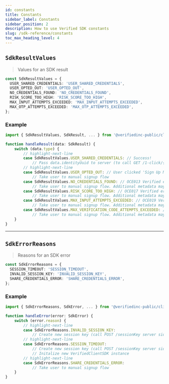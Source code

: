 ```yaml
---
id: constants
title: Constants
sidebar_label: Constants
sidebar_position: 2
description: How to use Verified SDK constants
slug: /sdk-reference/constants
toc_max_heading_level: 4
---
```


## `SdkResultValues`

> Values for an SDK result

```typescript title="SdkResultValues Definition"
const SdkResultValues = {
  USER_SHARED_CREDENTIALS: 'USER_SHARED_CREDENTIALS',
  USER_OPTED_OUT: 'USER_OPTED_OUT',
  NO_CREDENTIALS_FOUND: 'NO_CREDENTIALS_FOUND',
  RISK_SCORE_TOO_HIGH: 'RISK_SCORE_TOO_HIGH',
  MAX_INPUT_ATTEMPTS_EXCEEDED: 'MAX_INPUT_ATTEMPTS_EXCEEDED',
  MAX_OTP_ATTEMPTS_EXCEEDED: 'MAX_OTP_ATTEMPTS_EXCEEDED',
};
```

### Example

```typescript title="Example Usage of SdkResultValues"
import { SdkResultValues, SdkResult, ... } from '@verifiedinc-public/client-sdk';

function handleResult(data: SdkResult) {
    switch (data.type) {
        // highlight-next-line
        case SdkResultValues.USER_SHARED_CREDENTIALS: // Success!
            // Pass data.identityUuid to server (to call GET /1-click/{identityUuid})
        // highlight-next-line
        case SdkResultValues.USER_OPTED_OUT: // User clicked 'Sign Up Manually Instead'
            // Take user to manual signup flow
        case SdkResultValues.NO_CREDENTIALS_FOUND: // OCE013 Verified error code
            // Take user to manual signup flow. Additional metadata may be available.
        case SdkResultValues.RISK_SCORE_TOO_HIGH: // OCE017 Verified error code
            // Take user to manual signup flow. Additional metadata may be available.
        case SdkResultValues.MAX_INPUT_ATTEMPTS_EXCEEDED: // OCE019 Verified error code
            // Take user to manual signup flow. Additional metadata may be available.
        case SdkResultValues.MAX_VERIFICATION_CODE_ATTEMPTS_EXCEEDED: // User tried verification code too many times
            // Take user to manual signup flow. Additional metadata may be available.
    }
}
```

---

## `SdkErrorReasons`

> Reasons for an SDK error

```typescript title="SdkErrorReasons Definition"
const SdkErrorReasons = {
  SESSION_TIMEOUT: 'SESSION_TIMEOUT',
  INVALID_SESSION_KEY: 'INVALID_SESSION_KEY',
  SHARE_CREDENTIALS_ERROR: 'SHARE_CREDENTIALS_ERROR',
};
```

### Example

```typescript title="Example Usage of SdkErrorReasons"
import { SdkErrorReasons, SdkError, ... } from '@verifiedinc-public/client-sdk';

function handleError(error: SdkError) {
    switch (error.reason) {
        // highlight-next-line
        case SdkErrorReasons.INVALID_SESSION_KEY:
            // Create new session key (call POST /sessionKey server side)
        // highlight-next-line
        case SdkErrorReasons.SESSION_TIMEOUT:
            // Create new session key (call POST /sessionKey server side)
            // Initalize new VerifiedClientSDK instance
        // highlight-next-line
        case SdkErrorReasons.SHARE_CREDENTIALS_ERROR:
            // Take user to manual signup flow
    }
}
```

